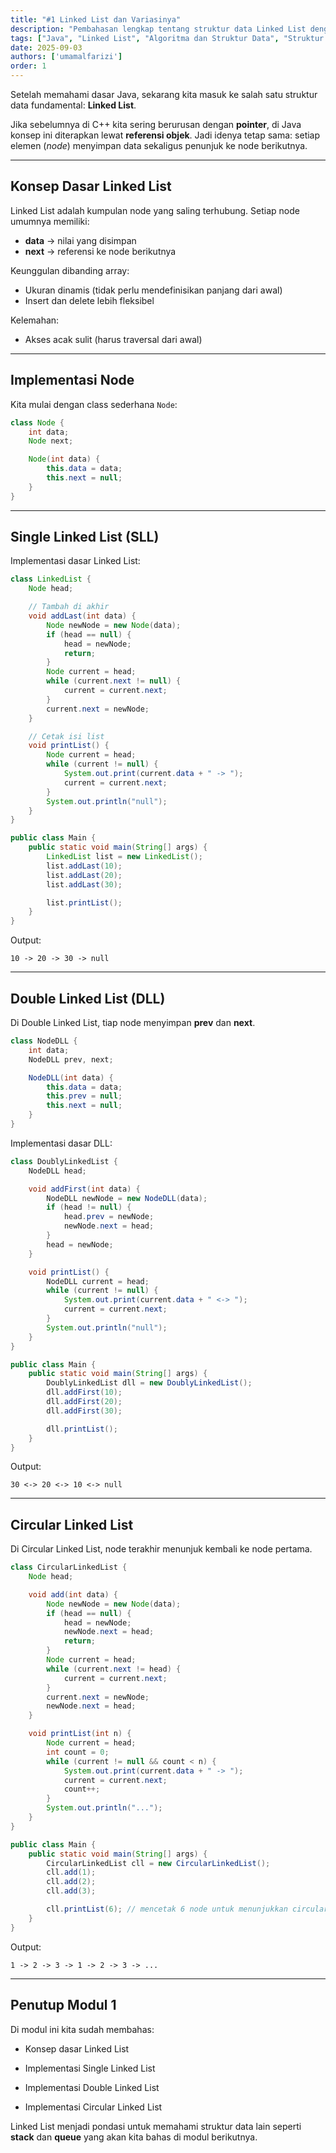 ```yaml
---
title: "#1 Linked List dan Variasinya"
description: "Pembahasan lengkap tentang struktur data Linked List dengan Java. Mulai dari konsep node, implementasi Single Linked List, Double Linked List, hingga Circular Linked List."
tags: ["Java", "Linked List", "Algoritma dan Struktur Data", "Struktur Data"]
date: 2025-09-03
authors: ['umamalfarizi']
order: 1
---
```


Setelah memahami dasar Java, sekarang kita masuk ke salah satu struktur data fundamental: **Linked List**.

Jika sebelumnya di C++ kita sering berurusan dengan **pointer**, di Java konsep ini diterapkan lewat **referensi objek**. Jadi idenya tetap sama: setiap elemen (*node*) menyimpan data sekaligus penunjuk ke node berikutnya.

---

## Konsep Dasar Linked List
Linked List adalah kumpulan node yang saling terhubung. Setiap node umumnya memiliki:
- **data** → nilai yang disimpan
- **next** → referensi ke node berikutnya

Keunggulan dibanding array:
- Ukuran dinamis (tidak perlu mendefinisikan panjang dari awal)
- Insert dan delete lebih fleksibel

Kelemahan:
- Akses acak sulit (harus traversal dari awal)

---

## Implementasi Node
Kita mulai dengan class sederhana `Node`:

```java
class Node {
    int data;
    Node next;

    Node(int data) {
        this.data = data;
        this.next = null;
    }
}
````

---

## Single Linked List (SLL)

Implementasi dasar Linked List:

```java
class LinkedList {
    Node head;

    // Tambah di akhir
    void addLast(int data) {
        Node newNode = new Node(data);
        if (head == null) {
            head = newNode;
            return;
        }
        Node current = head;
        while (current.next != null) {
            current = current.next;
        }
        current.next = newNode;
    }

    // Cetak isi list
    void printList() {
        Node current = head;
        while (current != null) {
            System.out.print(current.data + " -> ");
            current = current.next;
        }
        System.out.println("null");
    }
}

public class Main {
    public static void main(String[] args) {
        LinkedList list = new LinkedList();
        list.addLast(10);
        list.addLast(20);
        list.addLast(30);

        list.printList();
    }
}
```

Output:

```
10 -> 20 -> 30 -> null
```

---

## Double Linked List (DLL)

Di Double Linked List, tiap node menyimpan **prev** dan **next**.

```java
class NodeDLL {
    int data;
    NodeDLL prev, next;

    NodeDLL(int data) {
        this.data = data;
        this.prev = null;
        this.next = null;
    }
}
```

Implementasi dasar DLL:

```java
class DoublyLinkedList {
    NodeDLL head;

    void addFirst(int data) {
        NodeDLL newNode = new NodeDLL(data);
        if (head != null) {
            head.prev = newNode;
            newNode.next = head;
        }
        head = newNode;
    }

    void printList() {
        NodeDLL current = head;
        while (current != null) {
            System.out.print(current.data + " <-> ");
            current = current.next;
        }
        System.out.println("null");
    }
}

public class Main {
    public static void main(String[] args) {
        DoublyLinkedList dll = new DoublyLinkedList();
        dll.addFirst(10);
        dll.addFirst(20);
        dll.addFirst(30);

        dll.printList();
    }
}
```

Output:

```
30 <-> 20 <-> 10 <-> null
```

---

## Circular Linked List

Di Circular Linked List, node terakhir menunjuk kembali ke node pertama.

```java
class CircularLinkedList {
    Node head;

    void add(int data) {
        Node newNode = new Node(data);
        if (head == null) {
            head = newNode;
            newNode.next = head;
            return;
        }
        Node current = head;
        while (current.next != head) {
            current = current.next;
        }
        current.next = newNode;
        newNode.next = head;
    }

    void printList(int n) {
        Node current = head;
        int count = 0;
        while (current != null && count < n) {
            System.out.print(current.data + " -> ");
            current = current.next;
            count++;
        }
        System.out.println("...");
    }
}

public class Main {
    public static void main(String[] args) {
        CircularLinkedList cll = new CircularLinkedList();
        cll.add(1);
        cll.add(2);
        cll.add(3);

        cll.printList(6); // mencetak 6 node untuk menunjukkan circular
    }
}
```

Output:

```
1 -> 2 -> 3 -> 1 -> 2 -> 3 -> ...
```

---

## Penutup Modul 1

Di modul ini kita sudah membahas:

- Konsep dasar Linked List

- Implementasi Single Linked List

- Implementasi Double Linked List

- Implementasi Circular Linked List


Linked List menjadi pondasi untuk memahami struktur data lain seperti **stack** dan **queue** yang akan kita bahas di modul berikutnya.
